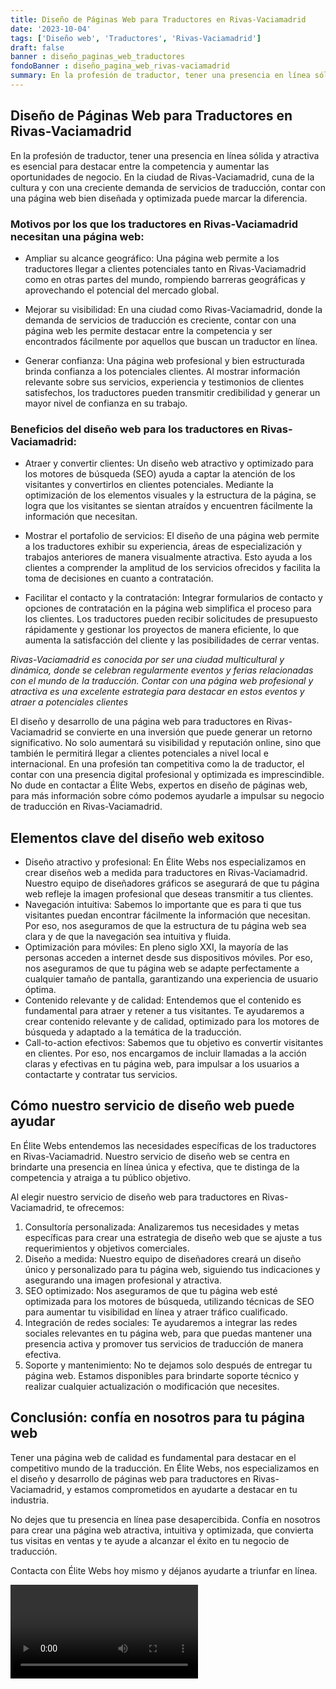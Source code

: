 ```yaml
---
title: Diseño de Páginas Web para Traductores en Rivas-Vaciamadrid
date: '2023-10-04'
tags: ['Diseño web', 'Traductores', 'Rivas-Vaciamadrid']
draft: false
banner : diseño_paginas_web_traductores
fondoBanner : diseño_pagina_web_rivas-vaciamadrid
summary: En la profesión de traductor, tener una presencia en línea sólida y atractiva es esencial para destacar entre la competencia y aumentar las oportunidades de negocio. En la ciudad de RivasVaciamadrid, cuna de la cultura y con una creciente demanda de servicios de traducción, contar con una página web bien diseñada y optimizada puede marcar la diferencia.
---
```


## Diseño de Páginas Web para Traductores en Rivas-Vaciamadrid

En la profesión de traductor, tener una presencia en línea sólida y atractiva es esencial para destacar entre la competencia y aumentar las oportunidades de negocio. En la ciudad de Rivas-Vaciamadrid, cuna de la cultura y con una creciente demanda de servicios de traducción, contar con una página web bien diseñada y optimizada puede marcar la diferencia.

### Motivos por los que los traductores en Rivas-Vaciamadrid necesitan una página web:

- Ampliar su alcance geográfico: Una página web permite a los traductores llegar a clientes potenciales tanto en Rivas-Vaciamadrid como en otras partes del mundo, rompiendo barreras geográficas y aprovechando el potencial del mercado global.

- Mejorar su visibilidad: En una ciudad como Rivas-Vaciamadrid, donde la demanda de servicios de traducción es creciente, contar con una página web les permite destacar entre la competencia y ser encontrados fácilmente por aquellos que buscan un traductor en línea.

- Generar confianza: Una página web profesional y bien estructurada brinda confianza a los potenciales clientes. Al mostrar información relevante sobre sus servicios, experiencia y testimonios de clientes satisfechos, los traductores pueden transmitir credibilidad y generar un mayor nivel de confianza en su trabajo.

### Beneficios del diseño web para los traductores en Rivas-Vaciamadrid:

- Atraer y convertir clientes: Un diseño web atractivo y optimizado para los motores de búsqueda (SEO) ayuda a captar la atención de los visitantes y convertirlos en clientes potenciales. Mediante la optimización de los elementos visuales y la estructura de la página, se logra que los visitantes se sientan atraídos y encuentren fácilmente la información que necesitan.

- Mostrar el portafolio de servicios: El diseño de una página web permite a los traductores exhibir su experiencia, áreas de especialización y trabajos anteriores de manera visualmente atractiva. Esto ayuda a los clientes a comprender la amplitud de los servicios ofrecidos y facilita la toma de decisiones en cuanto a contratación.

- Facilitar el contacto y la contratación: Integrar formularios de contacto y opciones de contratación en la página web simplifica el proceso para los clientes. Los traductores pueden recibir solicitudes de presupuesto rápidamente y gestionar los proyectos de manera eficiente, lo que aumenta la satisfacción del cliente y las posibilidades de cerrar ventas.

*Rivas-Vaciamadrid es conocida por ser una ciudad multicultural y dinámica, donde se celebran regularmente eventos y ferias relacionadas con el mundo de la traducción. Contar con una página web profesional y atractiva es una excelente estrategia para destacar en estos eventos y atraer a potenciales clientes*

El diseño y desarrollo de una página web para traductores en Rivas-Vaciamadrid se convierte en una inversión que puede generar un retorno significativo. No solo aumentará su visibilidad y reputación online, sino que también le permitirá llegar a clientes potenciales a nivel local e internacional. En una profesión tan competitiva como la de traductor, el contar con una presencia digital profesional y optimizada es imprescindible. No dude en contactar a Élite Webs, expertos en diseño de páginas web, para más información sobre cómo podemos ayudarle a impulsar su negocio de traducción en Rivas-Vaciamadrid.

<GifSeo />

<Cta />

## Elementos clave del diseño web exitoso

- Diseño atractivo y profesional: En Élite Webs nos especializamos en crear diseños web a medida para traductores en Rivas-Vaciamadrid. Nuestro equipo de diseñadores gráficos se asegurará de que tu página web refleje la imagen profesional que deseas transmitir a tus clientes.
- Navegación intuitiva: Sabemos lo importante que es para ti que tus visitantes puedan encontrar fácilmente la información que necesitan. Por eso, nos aseguramos de que la estructura de tu página web sea clara y de que la navegación sea intuitiva y fluida.
- Optimización para móviles: En pleno siglo XXI, la mayoría de las personas acceden a internet desde sus dispositivos móviles. Por eso, nos aseguramos de que tu página web se adapte perfectamente a cualquier tamaño de pantalla, garantizando una experiencia de usuario óptima.
- Contenido relevante y de calidad: Entendemos que el contenido es fundamental para atraer y retener a tus visitantes. Te ayudaremos a crear contenido relevante y de calidad, optimizado para los motores de búsqueda y adaptado a la temática de la traducción.
- Call-to-action efectivos: Sabemos que tu objetivo es convertir visitantes en clientes. Por eso, nos encargamos de incluir llamadas a la acción claras y efectivas en tu página web, para impulsar a los usuarios a contactarte y contratar tus servicios.

## Cómo nuestro servicio de diseño web puede ayudar

En Élite Webs entendemos las necesidades específicas de los traductores en Rivas-Vaciamadrid. Nuestro servicio de diseño web se centra en brindarte una presencia en línea única y efectiva, que te distinga de la competencia y atraiga a tu público objetivo.

Al elegir nuestro servicio de diseño web para traductores en Rivas-Vaciamadrid, te ofrecemos:

1. Consultoría personalizada: Analizaremos tus necesidades y metas específicas para crear una estrategia de diseño web que se ajuste a tus requerimientos y objetivos comerciales.
2. Diseño a medida: Nuestro equipo de diseñadores creará un diseño único y personalizado para tu página web, siguiendo tus indicaciones y asegurando una imagen profesional y atractiva.
3. SEO optimizado: Nos aseguramos de que tu página web esté optimizada para los motores de búsqueda, utilizando técnicas de SEO para aumentar tu visibilidad en línea y atraer tráfico cualificado.
4. Integración de redes sociales: Te ayudaremos a integrar las redes sociales relevantes en tu página web, para que puedas mantener una presencia activa y promover tus servicios de traducción de manera efectiva.
5. Soporte y mantenimiento: No te dejamos solo después de entregar tu página web. Estamos disponibles para brindarte soporte técnico y realizar cualquier actualización o modificación que necesites.

## Conclusión: confía en nosotros para tu página web

Tener una página web de calidad es fundamental para destacar en el competitivo mundo de la traducción. En Élite Webs, nos especializamos en el diseño y desarrollo de páginas web para traductores en Rivas-Vaciamadrid, y estamos comprometidos en ayudarte a destacar en tu industria.

No dejes que tu presencia en línea pase desapercibida. Confía en nosotros para crear una página web atractiva, intuitiva y optimizada, que convierta tus visitas en ventas y te ayude a alcanzar el éxito en tu negocio de traducción.

Contacta con Élite Webs hoy mismo y déjanos ayudarte a triunfar en línea.

<Video />

<CtaBot job='Traductores' city='Rivas-Vaciamadrid'/>

<Gmaps query='Rivas-Vaciamadrid+españa+maps' />